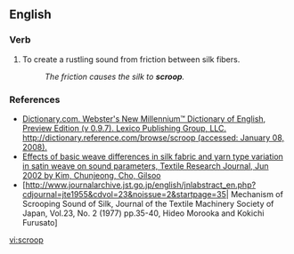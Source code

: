 ==English==

===Verb===
{{en-verb}}

# To create a rustling sound from friction between silk fibers.
#:''The friction causes the silk to '''scroop'''.''

===References===
* [http://dictionary.reference.com/browse/scroop Dictionary.com. Webster's New Millennium™ Dictionary of English, Preview Edition (v 0.9.7). Lexico Publishing Group, LLC. http://dictionary.reference.com/browse/scroop (accessed: January 08, 2008).]
* [http://findarticles.com/p/articles/mi_qa4025/is_200206/ai_n9115565 Effects of basic weave differences in silk fabric and yarn type variation in satin weave on sound parameters, Textile Research Journal,  Jun 2002  by Kim, Chunjeong,  Cho, Gilsoo]
* [http://www.journalarchive.jst.go.jp/english/jnlabstract_en.php?cdjournal=jte1955&cdvol=23&noissue=2&startpage=35|   Mechanism of Scrooping Sound of Silk, Journal of the Textile Machinery Society of Japan, Vol.23, No. 2 (1977) pp.35-40, Hideo Morooka and Kokichi Furusato]

[[vi:scroop]]